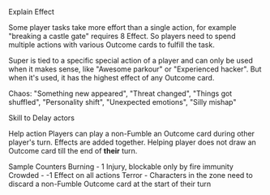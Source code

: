 Explain Effect

Some player tasks take more effort than a single action, for example "breaking a castle gate" requires 8 Effect. So players need to spend multiple actions with various Outcome cards to fulfill the task.

Super is tied to a specific special action of a player and can only be used when it makes sense, like "Awesome parkour" or "Experienced hacker". But when it's used, it has the highest effect of any Outcome card.

Chaos:
"Something new appeared",
"Threat changed",
"Things got shuffled",
"Personality shift",
"Unexpected emotions",
"Silly mishap"

Skill to Delay actors

Help action
Players can play a non-Fumble an Outcome card during other player's turn. Effects are added together. Helping player does not draw an Outcome card till the end of **their** turn.

Sample Counters
Burning - 1 Injury, blockable only by fire immunity
Crowded - -1 Effect on all actions
Terror - Characters in the zone need to discard a non-Fumble Outcome card at the start of their turn
